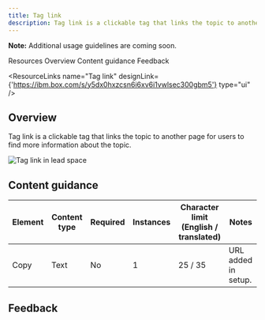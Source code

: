 ```yaml
---
title: Tag link
description: Tag link is a clickable tag that links the topic to another page for users to find more information about the topic.
---
```



<ComponentDescription name="Tag link" type="ui" />

<InlineNotification>

**Note:** Additional usage guidelines are coming soon.

</InlineNotification>

<AnchorLinks>

<AnchorLink>Resources</AnchorLink>
<AnchorLink>Overview</AnchorLink>
<AnchorLink>Content guidance</AnchorLink>
<AnchorLink>Feedback</AnchorLink>
  
</AnchorLinks>

<ResourceLinks
  name="Tag link"
  designLink={'https://ibm.box.com/s/y5dx0hxzcsn6i6xv6i1vwlsec300gbm5'}
  type="ui"
/>

## Overview

Tag link is a clickable tag that links the topic to another page for users to find more information about the topic.

<Row>
<Column colMd={8} colLg={12}>

![Tag link in lead space](../../images/component/tag-link/components--tag-link.jpg)

</Column>
</Row>

## Content guidance

| Element | Content type | Required | Instances | Character limit <br/>(English / translated) | Notes              |
| ------- | ------------ | -------- | --------- | ------------------------------------------- | ------------------ |
| Copy    | Text         | No       | 1         | 25 / 35                                       | URL added in setup. |

## Feedback

<ComponentFeedback />
